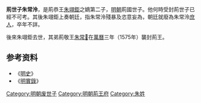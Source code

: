 '''荊世子朱常泠'''{{BD|？||？|catIdx=Z朱}}，是荊恭王[[朱翊鉅_(荊王)|朱翊鉅]]之嫡第二子，[[明朝|明朝]]荊國世子。他何時受封荊世子已經不可考。其後朱翊鉅上奏朝廷，指朱常泠殘暴及恣意妄為，朝廷就廢為朱常泠[[庶人|庶人]]，卒年不詳。

後來朱翊鉅去世，其弟荊敬王[[朱常𣵧|朱常𣵧]]在[[萬曆|萬曆]]三年（1575年）襲封荊王。

==参考资料==
*《[[明史|明史]]》  
*《[[明實錄|明實錄]]》 

[[Category:明朝废世子|Category:明朝废世子]]
[[Category:明朝荊王府|Category:明朝荊王府]]
[[Category:朱姓|Category:朱姓]]